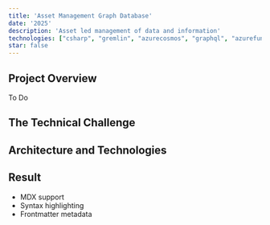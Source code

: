 ```yaml
---
title: 'Asset Management Graph Database'
date: '2025'
description: 'Asset led management of data and information'
technologies: ["csharp", "gremlin", "azurecosmos", "graphql", "azurefunctions"] 
star: false
---
```



## Project Overview

To Do

## The Technical Challenge

## Architecture and Technologies

## Result

- MDX support
- Syntax highlighting
- Frontmatter metadata 